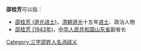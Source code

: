 '''邵桂芳'''可以指：
* [[邵桂芳_(道光进士)|邵桂芳 (道光进士)]]，[[清朝|清朝]][[道光|道光]]十五年[[进士|进士]]、政治人物
* [[邵桂芳_(1943年)|邵桂芳 (1943年)]]，[[中华人民共和国|中华人民共和国]][[山东省|山东省]]副省长
{{disambig}}

[[Category:三字邵姓人名消歧义|Category:三字邵姓人名消歧义]]